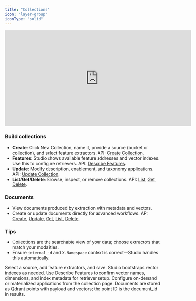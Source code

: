 ```yaml
---
title: "Collections"
icon: "layer-group"
iconType: "solid"
---
```


<iframe
  width="600"
  height="310"
  src="https://d8ts56gtwtyh1.cloudfront.net/docs/warehouse/collections.mp4"
  title="Collections"
  frameborder="0"
  allow="accelerometer; autoplay; muted"
  allowfullscreen
  autoplay
  muted
></iframe> 

### Build collections

- **Create**: Click New Collection, name it, provide a source (bucket or collection), and select feature extractors. API: [Create Collection](/api-reference/collections/create-collection).
- **Features**: Studio shows available feature addresses and vector indexes. Use this to configure retrievers. API: [Describe Features](/api-reference/collections/describe-collection-features).
- **Update**: Modify description, enablement, and taxonomy applications. API: [Update Collection](/api-reference/collections/update-collection).
- **List/Get/Delete**: Browse, inspect, or remove collections. API: [List](/api-reference/collections/list-collections), [Get](/api-reference/collections/get-collection), [Delete](/api-reference/collections/delete-collection).

### Documents

- View documents produced by extraction with metadata and vectors.
- Create or update documents directly for advanced workflows. API: [Create](/api-reference/collection-documents/create-a-document), [Update](/api-reference/collection-documents/update-document), [Get](/api-reference/collection-documents/get-a-document-by-id), [List](/api-reference/collection-documents/list-documents), [Delete](/api-reference/collection-documents/delete-a-document-by-id).

### Tips

- Collections are the searchable view of your data; choose extractors that match your modalities.
- Ensure `internal_id` and `X-Namespace` context is correct—Studio handles this automatically.

<Steps>
  <Step title="Create a collection">
    Select a source, add feature extractors, and save. Studio bootstraps vector indexes as needed.
  </Step>
  <Step title="Inspect features">
    Use Describe Features to confirm vector names, dimensions, and index metadata for retriever setup.
  </Step>
  <Step title="Attach taxonomies (optional)">
    Configure on-demand or materialized applications from the collection page.
  </Step>
</Steps>

<Callout type="info">
Documents are stored as Qdrant points with payload and vectors; the point ID is the document_id in results.
</Callout>